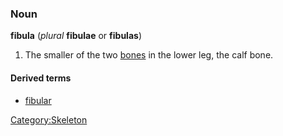 {{wikipedia}}
===Noun===
'''fibula''' (''plural'' '''fibulae''' or '''fibulas''')

#The smaller of the two [[bone]]s in the lower leg, the calf bone.

====Derived terms====
*[[fibular]]

[[Category:Skeleton]]